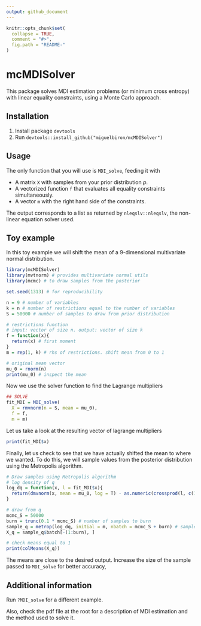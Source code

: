 ```yaml
---
output: github_document
---
```


<!-- README.md is generated from README.Rmd. Please edit that file -->

```r
knitr::opts_chunk$set(
  collapse = TRUE,
  comment = "#>",
  fig.path = "README-"
)
```

# mcMDISolver

This package solves MDI estimation problems (or minimum cross entropy) with linear equality constraints, using a Monte Carlo approach.

## Installation

1. Install package `devtools`
2. Run `devtools::install_github("miguelbiron/mcMDISolver")`

## Usage

The only function that you will use is `MDI_solve`, feeding it with

- A matrix `X` with samples from your prior distribution $p$.
- A vectorized function `f` that evaluates all equality constraints simultaneously.
- A vector `m` with the right hand side of the constraints.

The output corresponds to a list as returned by `nleqslv::nleqslv`, the non-linear equation solver used.

## Toy example

In this toy example we will shift the mean of a 9-dimensional multivariate normal distribution.

```r
library(mcMDISolver)
library(mvtnorm) # provides multivariate normal utils
library(mcmc) # to draw samples from the posterior

set.seed(1313) # for reproducibility

n = 9 # number of variables
k = n # number of restrictions equal to the number of variables
S = 50000 # number of samples to draw from prior distribution

# restrictions function
# input: vector of size n. output: vector of size k
f = function(x){ 
  return(x) # first moment
}
m = rep(1, k) # rhs of restrictions. shift mean from 0 to 1

# original mean vector
mu_0 = rnorm(n)
print(mu_0) # inspect the mean
```

Now we use the solver function to find the Lagrange multipliers
```r
## SOLVE
fit_MDI = MDI_solve(
  X = rmvnorm(n = S, mean = mu_0),
  f = f,
  m = m)
```

Let us take a look at the resulting vector of lagrange multipliers
```r
print(fit_MDI$x)
```

Finally, let us check to see that we have actually shifted the mean to where we wanted. To do this, we will sample values from the posterior distribution using the Metropolis algorithm.

```r
# Draw samples using Metropolis algorithm
# log density of q
log_dq = function(x, l = fit_MDI$x){
  return(dmvnorm(x, mean = mu_0, log = T) - as.numeric(crossprod(l, c(1, f(x)))))
}

# draw from q
mcmc_S = 50000
burn = trunc(0.1 * mcmc_S) # number of samples to burn
sample_q = metrop(log_dq, initial = m, nbatch = mcmc_S + burn) # samples should be around te new mean -> m
X_q = sample_q$batch[-(1:burn), ]

# check means equal to 1
print(colMeans(X_q))
```

The means are close to the desired output. Increase the size of the sample passed to `MDI_solve` for better accuracy,

## Additional information

Run `?MDI_solve` for a different example.

Also, check the pdf file at the root for a description of MDI estimation and the method used to solve it.
